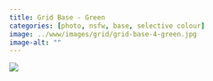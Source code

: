 ```yaml
---
title: Grid Base - Green
categories: [photo, nsfw, base, selective colour]
image: ../www/images/grid/grid-base-4-green.jpg
image-alt: ""
---
```



![](../www/images/grid/grid-base-4-green.jpg)

